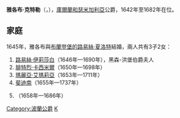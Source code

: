 {{Infobox noble
| name        = 雅各布·克特勒
| image       = Jacob Kettler.gif
| succession  = 庫爾蘭公爵
| reign       = 1642年 — 1682年
| predecessor = [[腓特烈·克特勒|腓特烈·克特勒]]
| successor   = [[腓特烈·卡西米爾·克特勒|腓特烈·卡西米爾·克特勒]]
| birth_date  = {{birth date|df=yes|1610|10|28}}
| birth_place = [[庫爾迪加|庫爾迪加]]
| death_date  = {{death date and age|df=yes|1682|1|1|1610|10|28}}
| death_place = [[葉爾加瓦|葉爾加瓦]]
| noble family= [[克特勒家族|克特勒家族]]
| father      = [[威廉·克特勒|威廉·克特勒]]
| mother      = [[普魯士的索菲_(1582-1610)|普魯士的索菲]]
}}
'''雅各布·克特勒'''（{{lang-de|Jakob Kettler}}，{{bd|1610年|10月28日|1682年|1月1日}}），[[库尔兰和瑟米加利亚公国|庫爾蘭和瑟米加利亞]]公爵，1642年至1682年在位。

== 家庭 ==
1645年，雅各布與[[布蘭登堡的路易絲·夏洛特|布蘭登堡的路易絲·夏洛特]]結婚，兩人共有3子2女：
# [[庫爾蘭的路易絲·伊莉莎白|路易絲·伊莉莎白]]（1646年—1690年），黑森-洪堡伯爵夫人
# [[腓特烈·卡西米爾·克特勒|腓特烈·卡西米爾]]（1650年—1698年）
# [[庫爾蘭的瑪麗亞·艾瑪莉亞|瑪麗亞·艾瑪莉亞]]（1653年—1711年）
# [[斐迪南·克特勒|斐迪南]]（1655年—1737年）
# {{le|庫爾蘭的亞歷山大|Alexander of Courland|亞歷山大}}（1658年—1686年）

{{Authority control}}
{{德国人小作品}}

[[Category:波蘭公爵|Category:波蘭公爵]]
[[Category:波罗的海德意志人|K]]